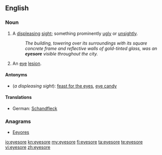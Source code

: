 ==English==

===Noun===
{{en-noun}}

# A [[displeasing]] [[sight]]; something prominently [[ugly]] or [[unsightly]].
#:''The building, towering over its surroundings with its square concrete frame and reflective walls of gold-tinted glass, was an '''eyesore''' visible throughout the city.''
# An [[eye]] [[lesion]].

====Antonyms====
*(''a displeasing sight''): [[feast for the eyes]], [[eye candy]]

====Translations====
{{trans-top|a displeasing sight}}
*German: [[Schandfleck]] {{m}}
{{trans-mid}}
{{trans-bottom}}

===Anagrams===
* [[Eeyores#English|Eeyores]]

[[io:eyesore]]
[[kn:eyesore]]
[[my:eyesore]]
[[fi:eyesore]]
[[ta:eyesore]]
[[te:eyesore]]
[[vi:eyesore]]
[[zh:eyesore]]